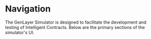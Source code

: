 # Navigation

The GenLayer Simulator is designed to facilitate the development and testing of Intelligent Contracts. Below are the primary sections of the simulator's UI.


<Cards>
  <Card title="Deploy Contract" href="/simulator/usage-and-interaction/deploying-contract" />

  <Card title="Initiate Transaction" href="/simulator/usage-and-interaction/initiating-transaction"/>
  <Card  title="Node Logs" href="/simulator/usage-and-interaction/node-logs" />
  <Card  title="Contract State" href="/simulator/usage-and-interaction/contract-state" />
</Cards>






